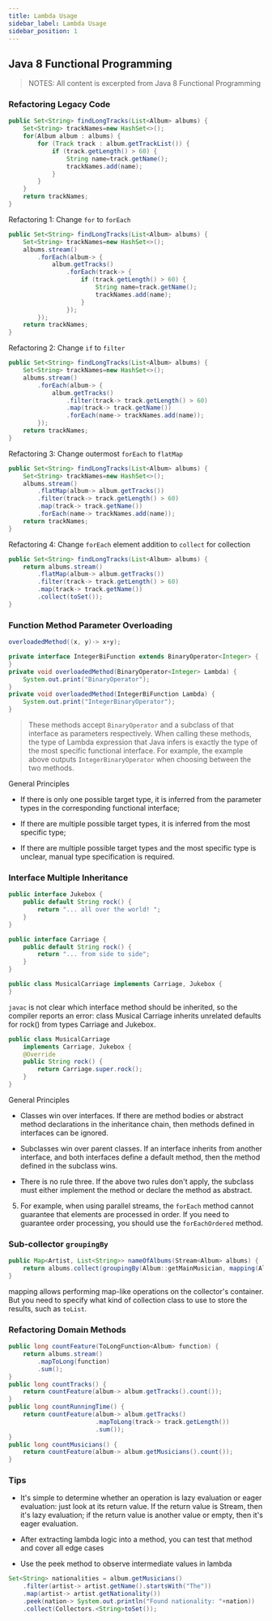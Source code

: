 ```yaml
---
title: Lambda Usage
sidebar_label: Lambda Usage
sidebar_position: 1
---
```


## Java 8 Functional Programming

> NOTES: All content is excerpted from Java 8 Functional Programming

### Refactoring Legacy Code

```java
public Set<String> findLongTracks(List<Album> albums) {
    Set<String> trackNames=new HashSet<>();
    for(Album album : albums) {
        for (Track track : album.getTrackList()) {
            if (track.getLength() > 60) {
                String name=track.getName();
                trackNames.add(name);
            }
        }
    }
    return trackNames;
}
```

Refactoring 1: Change `for` to `forEach`

```java
public Set<String> findLongTracks(List<Album> albums) {
    Set<String> trackNames=new HashSet<>();
    albums.stream()
        .forEach(album-> {
            album.getTracks()
                .forEach(track-> {
                    if (track.getLength() > 60) {
                        String name=track.getName();
                        trackNames.add(name);
                    }
                });
        });
    return trackNames;
}
```

Refactoring 2: Change `if` to `filter`

```java
public Set<String> findLongTracks(List<Album> albums) {
    Set<String> trackNames=new HashSet<>();
    albums.stream()
        .forEach(album-> {
            album.getTracks()
                .filter(track-> track.getLength() > 60)
                .map(track-> track.getName())
                .forEach(name-> trackNames.add(name));
        });
    return trackNames;
}
```

Refactoring 3: Change outermost `forEach` to `flatMap`

```java
public Set<String> findLongTracks(List<Album> albums) {
    Set<String> trackNames=new HashSet<>();
    albums.stream()
        .flatMap(album-> album.getTracks())
        .filter(track-> track.getLength() > 60)
        .map(track-> track.getName())
        .forEach(name-> trackNames.add(name));
    return trackNames;
}
```

Refactoring 4: Change `forEach` element addition to `collect` for collection

```java
public Set<String> findLongTracks(List<Album> albums) {
    return albums.stream()
        .flatMap(album-> album.getTracks())
        .filter(track-> track.getLength() > 60)
        .map(track-> track.getName())
        .collect(toSet());
}
```

### Function Method Parameter Overloading

```java
overloadedMethod((x, y)-> x+y);

private interface IntegerBiFunction extends BinaryOperator<Integer> {
}
private void overloadedMethod(BinaryOperator<Integer> Lambda) {
    System.out.print("BinaryOperator");
}
private void overloadedMethod(IntegerBiFunction Lambda) {
    System.out.print("IntegerBinaryOperator");
}
```

> These methods accept `BinaryOperator` and a subclass of that interface as parameters respectively. When calling these methods, the type of Lambda expression that Java infers is exactly the type of the most specific functional interface. For example, the example above outputs `IntegerBinaryOperator` when choosing between the two methods.

General Principles

- If there is only one possible target type, it is inferred from the parameter types in the corresponding functional interface;

- If there are multiple possible target types, it is inferred from the most specific type;

- If there are multiple possible target types and the most specific type is unclear, manual type specification is required.

### Interface Multiple Inheritance

```java 
public interface Jukebox {
    public default String rock() {
        return "... all over the world! ";
    }
}

public interface Carriage {
    public default String rock() {
        return "... from side to side";
    }
}

public class MusicalCarriage implements Carriage, Jukebox {
}
```

`javac` is not clear which interface method should be inherited, so the compiler reports an error: class Musical Carriage inherits unrelated defaults for rock() from types Carriage and Jukebox.

```java
public class MusicalCarriage
    implements Carriage, Jukebox {
    @Override
    public String rock() {
        return Carriage.super.rock();
    }
}
```

General Principles

- Classes win over interfaces. If there are method bodies or abstract method declarations in the inheritance chain, then methods defined in interfaces can be ignored.

- Subclasses win over parent classes. If an interface inherits from another interface, and both interfaces define a default method, then the method defined in the subclass wins.

- There is no rule three. If the above two rules don't apply, the subclass must either implement the method or declare the method as abstract.

5. For example, when using parallel streams, the `forEach` method cannot guarantee that elements are processed in order. If you need to guarantee order processing, you should use the `forEachOrdered` method.

### Sub-collector `groupingBy`

```java
public Map<Artist, List<String>> nameOfAlbums(Stream<Album> albums) {
    return albums.collect(groupingBy(Album::getMainMusician, mapping(Album::getName, toList())));
}
```

mapping allows performing map-like operations on the collector's container. But you need to specify what kind of collection class to use to store the results, such as `toList`.

### Refactoring Domain Methods

```java
public long countFeature(ToLongFunction<Album> function) {
    return albums.stream()
        .mapToLong(function)
        .sum();
}
public long countTracks() {
    return countFeature(album-> album.getTracks().count());
}
public long countRunningTime() {
    return countFeature(album-> album.getTracks()
                        .mapToLong(track-> track.getLength())
                        .sum());
}
public long countMusicians() {
    return countFeature(album-> album.getMusicians().count());
}
```

### Tips

- It's simple to determine whether an operation is lazy evaluation or eager evaluation: just look at its return value. If the return value is Stream, then it's lazy evaluation; if the return value is another value or empty, then it's eager evaluation.

- After extracting lambda logic into a method, you can test that method and cover all edge cases

- Use the peek method to observe intermediate values in lambda

```java
Set<String> nationalities = album.getMusicians()
    .filter(artist-> artist.getName().startsWith("The"))
    .map(artist-> artist.getNationality())
    .peek(nation-> System.out.println("Found nationality: "+nation))
    .collect(Collectors.<String>toSet());
```
